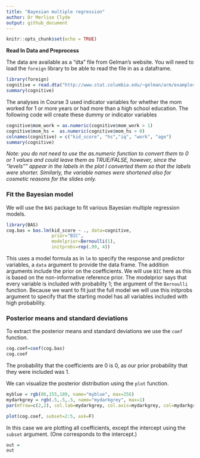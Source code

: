 ```yaml
---
title: "Bayesian multiple regression"
author: Dr Merlise Clyde
output: github_document
---
```


```r
knitr::opts_chunk$set(echo = TRUE)
```

**Read In Data and Preprocess**

The data are available as a "dta" file from Gelman's website. You will need to load the `foreign` library to be able to read the file in as a dataframe. 


```r
library(foreign)
cognitive = read.dta("http://www.stat.columbia.edu/~gelman/arm/examples/child.iq/kidiq.dta")
summary(cognitive)
```

The analyses in Course 3 used indicator variables for whether the mom worked for 1 or more years or had more than a high school education.  The following code will create these dummy or indicator variables
```r
cognitive$mom_work = as.numeric(cognitive$mom_work > 1)
cognitive$mom_hs =  as.numeric(cognitive$mom_hs > 0)
colnames(cognitive) = c("kid_score", "hs","iq", "work", "age") 
summary(cognitive)
```

*Note: you do not need to use the as.numeric function to convert them to 0  or 1 values and could leave them as TRUE/FALSE, however, since the "levels"" appear in the labels in the plot I  converted them so that the labels were shorter.  Similarly, the variable names were shortened also for cosmetic reasons for the slides only.*

###  Fit the Bayesian model ###

We will use the `BAS` package to fit various Bayesian multiple regression models.  

```r
library(BAS)
cog.bas = bas.lm(kid_score ~ ., data=cognitive, 
                 prior="BIC", 
                 modelprior=Bernoulli(1), 
                 initprobs=rep(.99, 4))

```

This uses a model formula as in `lm` to specify the response and predictor variables, a `data` argument to provide the data frame.  The addition arguments include the prior on the coefficients.  We will use `BIC` here as this is based on the non-informative reference prior.  The modelprior says that every variable is included with probabilty 1; the argument of the `Bernoulli` function.   Because we want to fit just the full model we will use this initprobs argument to specify that the starting model has all variables included with high probability. 

### Posterior means and standard deviations ###

To extract the posterior means and standard deviations we use the `coef` function.

```r
cog.coef=coef(cog.bas)
cog.coef
```

The probability that the coefficients are 0 is 0, as our prior probability that they were included was 1.

We can visualize the posterior distribution using the `plot` function.
```r
myblue = rgb(86,155,189, name="myblue", max=256)
mydarkgrey = rgb(.5,.5,.5, name="mydarkgrey", max=1)
par(mfrow=c(2,2), col.lab=mydarkgrey, col.axis=mydarkgrey, col=mydarkgrey)

plot(cog.coef, subset=2:5, ask=F)
```

In this case we are plotting all coefficients, except the intercept using the `subset` argument.  (One corresponds to the intercept.)


```r
out = 
out
```

